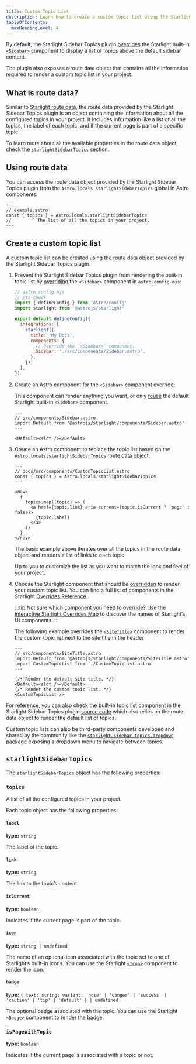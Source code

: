 ```yaml
---
title: Custom Topic List
description: Learn how to create a custom topic list using the Starlight Sidebar Topics plugin.
tableOfContents:
  maxHeadingLevel: 4
---
```


By default, the Starlight Sidebar Topics plugin [overrides](https://starlight.astro.build/guides/overriding-components/) the Starlight built-in [`<Sidebar>`](https://starlight.astro.build/reference/overrides/#sidebar) component to display a list of topics above the default sidebar content.

The plugin also exposes a route data object that contains all the information required to render a custom topic list in your project.

## What is route data?

Similar to [Starlight route data](https://starlight.astro.build/guides/route-data/), the route data provided by the Starlight Sidebar Topics plugin is an object containing the information about all the configured topics in your project.
It includes information like a list of all the topics, the label of each topic, and if the current page is part of a specific topic.

To learn more about all the available properties in the route data object, check the [`starlightSidebarTopics`](#starlightsidebartopics) section.

## Using route data

You can access the route data object provided by the Starlight Sidebar Topics plugin from the `Astro.locals.starlightSidebarTopics` global in Astro components:

```astro
---
// example.astro
const { topics } = Astro.locals.starlightSidebarTopics
//        ^ The list of all the topics in your project.
---
```

## Create a custom topic list

A custom topic list can be created using the route data object provided by the Starlight Sidebar Topics plugin.


<Steps>

1. Prevent the Starlight Sidebar Topics plugin from rendering the built-in topic list by [overriding](https://starlight.astro.build/guides/overriding-components/#how-to-override) the `<Sidebar>` component in `astro.config.mjs`:

   ```js {10-13}
   // astro.config.mjs
   // @ts-check
   import { defineConfig } from 'astro/config'
   import starlight from '@astrojs/starlight'

   export default defineConfig({
     integrations: [
       starlight({
         title: 'My Docs',
         components: {
           // Override the `<Sidebar>` component.
           Sidebar: './src/components/Sidebar.astro',
         },
       }),
     ],
   })
   ```

1. Create an Astro component for the `<Sidebar>` component override:

   This component can render anything you want, or only [reuse](https://starlight.astro.build/guides/overriding-components/#reuse-a-built-in-component) the default Starlight built-in `<Sidebar>` component.

   ```astro
   ---
   // src/components/Sidebar.astro
   import Default from '@astrojs/starlight/components/Sidebar.astro'
   ---

   <Default><slot /></Default>
   ```

1. Create an Astro component to replace the topic list based on the [`Astro.locals.starlightSidebarTopics`](#starlightsidebartopics) route data object:

   ```astro
   ---
   // docs/src/components/CustomTopicList.astro
   const { topics } = Astro.locals.starlightSidebarTopics
   ---

   <nav>
     {
       topics.map((topic) => (
         <a href={topic.link} aria-current={topic.isCurrent ? 'page' : false}>
           {topic.label}
         </a>
       ))
     }
   </nav>
   ```

   The basic example above iterates over all the topics in the route data object and renders a list of links to each topic:

   <CustomTopicListPreview />

   Up to you to customize the list as you want to match the look and feel of your project.

1. Choose the Starlight component that should be [overridden](https://starlight.astro.build/guides/overriding-components/#how-to-override) to render your custom topic list.
   You can find a full list of components in the Starlight [Overrides Reference](https://starlight.astro.build/reference/overrides/).

   :::tip
   Not sure which component you need to override? Use the [interactive Starlight Overrides Map](https://starlight-overrides-map.netlify.app/) to discover the names of Starlight’s UI components.
   :::

   The following example overrides the [`<SiteTitle>`](https://starlight.astro.build/reference/overrides/#sitetitle) component to render the custom topic list next to the site title in the header

   ```astro
   ---
   // src/components/SiteTitle.astro
   import Default from '@astrojs/starlight/components/SiteTitle.astro'
   import CustomTopicList from './CustomTopicList.astro'
   ---

   {/* Render the default site title. */}
   <Default><slot /></Default>
   {/* Render the custom topic list. */}
   <CustomTopicList />
   ```

</Steps>

For reference, you can also check the built-in topic list component in the Starlight Sidebar Topics plugin [source code](https://github.com/HiDeoo/starlight-sidebar-topics/blob/main/packages/starlight-sidebar-topics/components/Topics.astro) which also relies on the route data object to render the default list of topics.

Custom topic lists can also be third-party components developed and shared by the community like the [`starlight-sidebar-topics-dropdown` package](https://starlight-sidebar-topics-dropdown.trueberryless.org/) exposing a dropdown menu to navigate between topics.

## `starlightSidebarTopics`

The `starlightSidebarTopics` object has the following properties:

### `topics`

A list of all the configured topics in your project.

Each topic object has the following properties:

#### `label`

**type:** `string`

The label of the topic.

#### `link`

**type:** `string`

The link to the topic’s content.

#### `isCurrent`

**type:** `boolean`

Indicates if the current page is part of the topic.

#### `icon`

**type:** `string | undefined`

The name of an optional icon associated with the topic set to one of Starlight’s built-in icons.
You can use the Starlight [`<Icon>`](https://starlight.astro.build/components/icons/) component to render the icon.

#### `badge`

**type:** `{ text: string; variant: 'note' | 'danger' | 'success' | 'caution' | 'tip' | 'default' } | undefined`

The optional badge associated with the topic.
You can use the Starlight [`<Badge>`](https://starlight.astro.build/components/badges/) component to render the badge.

### `isPageWithTopic`

**type:** `boolean`

Indicates if the current page is associated with a topic or not.

